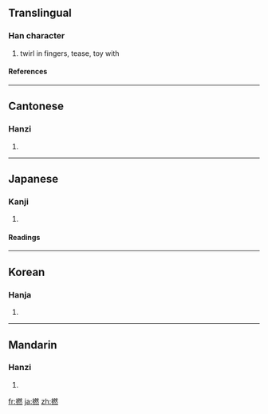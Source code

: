 {{see|拈}}

==Translingual==
===Han character===
{{Han char|rn=64|rad=手|as=12|sn=15|four=5303<sub>3</sub>|canj=手月大火 (QBKF)}}
# twirl in fingers, tease, toy with
====References====
{{Han ref|kx=0454.230|dkj=12713|dj=0804.030|hdz=31961.050|uh=649A|ud=25754|bh=BCBF|bd=48319}}

----
==Cantonese==
===Hanzi===
{{yue-hanzi|jyut=|y=nan2, nin2}}
# {{defn|Cantonese}}

----
==Japanese==
===Kanji===
{{ja-kanji|grade=|rs=手12}}
# {{defn|Japanese}} 
====Readings====
{{ja-readings|on=[[ねん]] (nen)|kun=[[ひねる]] (hineru), [[よる]] (yoru), [[より]] (yori)}}

----
==Korean==
===Hanja===
{{ko-hanja|hangeul=년>연|eumhun=|rv=nyeon>yeon|mr=nyŏn>yŏn|y=nyen>yen}}
# {{defn|Korean}}

----
==Mandarin==
===Hanzi===
{{cmn-hanzi|pin=[[niǎn]] ([[nian3]])|wg=nien<sup>3</sup>}}
# {{defn|Mandarin}}

[[fr:撚]]
[[ja:撚]]
[[zh:撚]]